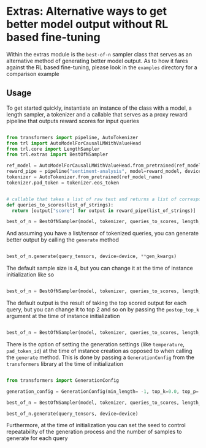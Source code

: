 # Extras: Alternative ways to get better model output without RL based fine-tuning 

Within the extras module is the `best-of-n` sampler class that serves as an alternative method of generating better model output.
As to how it fares against the RL based fine-tuning, please look in the `examples` directory for a comparison example

## Usage

To get started quickly, instantiate an instance of the class with a model, a length sampler, a tokenizer and a callable that serves as a proxy reward pipeline that outputs reward scores for input queries

```python

from transformers import pipeline, AutoTokenizer
from trl import AutoModelForCausalLMWithValueHead
from trl.core import LengthSampler
from trl.extras import BestOfNSampler

ref_model = AutoModelForCausalLMWithValueHead.from_pretrained(ref_model_name)
reward_pipe = pipeline("sentiment-analysis", model=reward_model, device=device)
tokenizer = AutoTokenizer.from_pretrained(ref_model_name)
tokenizer.pad_token = tokenizer.eos_token


# callable that takes a list of raw text and returns a list of corresponding reward scores
def queries_to_scores(list_of_strings):
  return [output["score"] for output in reward_pipe(list_of_strings)]

best_of_n = BestOfNSampler(model, tokenizer, queries_to_scores, length_sampler=output_length_sampler)


```

And assuming you have a list/tensor of tokenized queries, you can generate better output by calling the `generate` method

```python

best_of_n.generate(query_tensors, device=device, **gen_kwargs)

```
The default sample size is 4, but you can change it at the time of instance initialization like so

```python

best_of_n = BestOfNSampler(model, tokenizer, queries_to_scores, length_sampler=output_length_sampler, sample_size=8)

```

The default output is the result of taking the top scored output for each query, but you can change it to top 2 and so on by passing the `postop_top_k` argument at the time of instance initialization

```python

best_of_n = BestOfNSampler(model, tokenizer, queries_to_scores, length_sampler=output_length_sampler, postop_top_k=2)

```

There is the option of setting the generation settings (like `temperature`, `pad_token_id`) at the time of instance creation as opposed to when calling the `generate` method.
This is done by passing a `GenerationConfig` from the `transformers` library at the time of initialization

```python

from transformers import GenerationConfig

generation_config = GenerationConfig(min_length= -1, top_k=0.0, top_p= 1.0, do_sample= True, pad_token_id=tokenizer.eos_token_id)

best_of_n = BestOfNSampler(model, tokenizer, queries_to_scores, length_sampler=output_length_sampler, generation_config=generation_config)

best_of_n.generate(query_tensors, device=device)

```

Furthermore, at the time of initialization you can set the seed to control repeatability of the generation process and the number of samples to generate for each query


